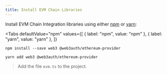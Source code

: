 ```yaml
---
title: Install EVM Chain Libraries
---
```



Install EVM Chain Integration libraries using either [npm](https://www.npmjs.com/package/@web3auth/web3auth) or
[yarn](https://yarnpkg.com/package/@web3auth/web3auth):

<Tabs
  defaultValue="npm"
  values={[
    { label: "npm", value: "npm" },
    { label: "yarn", value: "yarn" },
  ]}
>
<TabItem value="npm">

```shell
npm install --save web3 @web3auth/ethereum-provider
```

</TabItem>

<TabItem value="yarn">

```shell
yarn add web3 @web3auth/ethereum-provider
```

</TabItem>

</Tabs>

> Add the file `evm.ts` to the project.
